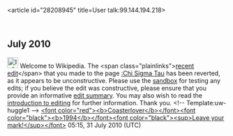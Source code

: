 <article id="28208945" title=User talk:99.144.194.218>
	<talkpage id="28208945" title="User talk:99.144.194.218">

== July 2010 ==

[[Image:Information.png|25px]] Welcome to Wikipedia. The &lt;span class=&quot;plainlinks&quot;&gt;[http://en.wikipedia.org/wiki/Chi_Sigma_Tau?diff=376378078 recent edit]&lt;/span&gt; that you made to the page [[:Chi Sigma Tau]] has been reverted, as it appears to be unconstructive. Please use the [[Wikipedia:Sandbox|sandbox]] for testing any edits; if you believe the edit was constructive, please ensure that you provide an informative [[Help:Edit summary|edit summary]]. You may also wish to read the [[Wikipedia:Introduction|introduction to editing]] for further information. Thank you. &lt;!-- Template:uw-huggle1 --&gt; [[User:Coasterlover1994|&lt;font color=&quot;red&quot;&gt;&lt;b&gt;Coasterlover&lt;/b&gt;&lt;/font&gt;]][[User talk:Coasterlover1994|&lt;font color=&quot;black&quot;&gt;&lt;b&gt;1994&lt;/b&gt;&lt;/font&gt;]][[User:Coasterlover1994/Guestbook|&lt;font color=&quot;black&quot;&gt;&lt;sup&gt;Leave your mark!&lt;/sup&gt;&lt;/font&gt;]] 05:15, 31 July 2010 (UTC)
	</talkpage>
</article>